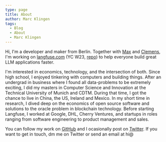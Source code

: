 ```yaml
---
type: page
title: About
author: Marc Klingen
tags:
  - Blog
  - About
  - Marc Klingen
---
```


Hi, I'm a developer and maker from Berlin. Together with [Max](https://twitter.com/maxdeichmann) and [Clemens](https://twitter.com/rawert), I'm working on [langfuse.com](https://langfuse.com) (YC W23, [repo](https://github.com/langfuse/langfuse)) to help everyone build great LLM applications faster.

I'm interested in economics, technology, and the intersection of both. Since high school, I enjoyed tinkering with computers and building things. After an undergrad in business where I found all data-problems to be extremely exciting, I did my masters in Computer Science and Innovation at the Technical University of Munich and CDTM. During that time, I got the chance to live in China, the US, Ireland and Mexico. In my short time in research, I dived deep on the economics of open source software and solutions to the oracle problem in blockchain technology. Before starting Langfuse, I worked at Google, DHL, Cherry Ventures, and startups in roles ranging from software engineering to product management and sales.

You can follow my work on [GitHub](https://github.com/marcklingen) and I ocasionally post on [Twitter](https://twitter.com/marcklingen). If you want to get in touch, dm me on Twitter or send an email at hi@
